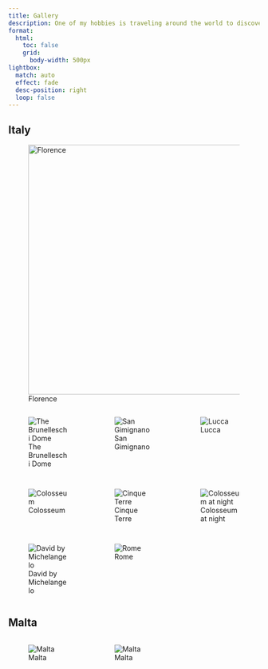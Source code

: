 ```yaml
---
title: Gallery
description: One of my hobbies is traveling around the world to discover new places, try new food, get to know different cultures, and take pictures. Here are some of my favorite photos I've taken.
format:
  html:
    toc: false
    grid:
      body-width: 500px
lightbox:
  match: auto
  effect: fade
  desc-position: right
  loop: false
---
```


## Italy

![Florence](media/photography/IMG_0949.JPEG){group="gallery" fig-align="center" width="500"}

::: {style="display: grid;grid-template-columns: repeat(auto-fill, minmax(150px, 1fr));grid-gap: 1em;"}
![The Brunelleschi Dome](media/photography/cathedral.JPEG){group="gallery"}

![San Gimignano](media/photography/IMG_1180.JPEG){group="gallery"}

![Lucca](media/photography/IMG_1537.JPEG){group="gallery"}

![Colosseum](media/photography/IMG_1930.JPEG){group="gallery"}

![Cinque Terre](media/photography/cinque.JPEG){group="gallery"}

![Colosseum at night](media/photography/IMG_1780.JPEG){group="gallery"}

![David by Michelangelo](media/photography/IMG_1765.JPEG){group="gallery"}

![Rome](media/photography/IMG_1795.JPEG){group="gallery"}
:::

## Malta

::: {style="display: grid;grid-template-columns: repeat(auto-fill, minmax(150px, 1fr));grid-gap: 1em;"}

![Malta](media/photography/malta.JPEG){group="malta"}

![Malta](media/photography/IMG_2444.JPEG){group="malta"}

:::
